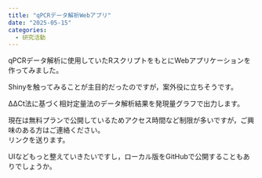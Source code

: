```yaml
---
title: "qPCRデータ解析Webアプリ"
date: "2025-05-15"
categories: 
  - 研究活動
---
```


qPCRデータ解析に使用していたRスクリプトをもとにWebアプリケーションを作ってみました。

Shinyを触ってみることが主目的だったのですが，案外役に立ちそうです。

ΔΔCt法に基づく相対定量法のデータ解析結果を発現量グラフで出力します。

現在は無料プランで公開しているためアクセス時間など制限が多いですが，ご興味のある方はご連絡ください。<br>リンクを送ります。

UIなどもっと整えていきたいですし，ローカル版をGitHubで公開することもありでしょうか。
